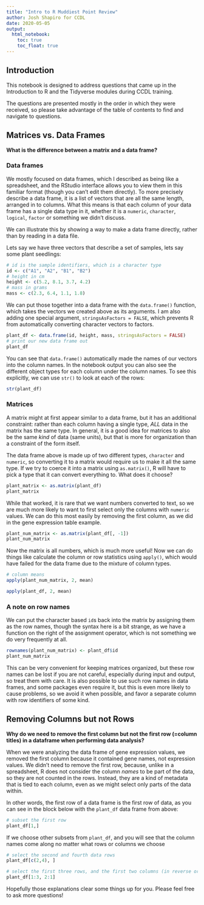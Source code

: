 ```yaml
---
title: "Intro to R Muddiest Point Review"
author: Josh Shapiro for CCDL
date: 2020-05-05
output:
  html_notebook:
    toc: true
    toc_float: true
---
```


## Introduction

This notebook is designed to address questions that came up in the Introduction to R and the Tidyverse modules during CCDL training. 

The questions are presented mostly in the order in which they were received, so please take advantage of the table of contents to find and navigate to questions.

## Matrices vs. Data Frames

**What is the difference between a matrix and a data frame?**

### Data frames

We mostly focused on data frames, which I described as being like a spreadsheet, and the RStudio interface allows you to view them in this familiar format (though you can't edit them directly).
To more precisely describe a data frame, it is a list of vectors that are all the same length, arranged in to columns.
What this means is that each column of your data frame has a single data type in it, whether it is a `numeric`, `character`, `logical`, `factor` or something we didn't discuss. 

We can illustrate this by showing a way to make a data frame directly, rather than by reading in a data file.

Lets say we have three vectors that describe a set of samples, lets say some plant seedlings:

```r
# id is the sample identifiers, which is a character type
id <- c("A1", "A2", "B1", "B2")
# height in cm 
height <- c(5.2, 8.1, 3.7, 4.2)
# mass in grams
mass <- c(2.3, 6.4, 1.1, 1.8)
```

We can put those together into a data frame with the `data.frame()` function, which takes the vectors we created above as its arguments. 
I am also adding one special argument, `stringsAsFactors = FALSE`, which prevents R from automatically converting character vectors to factors.

```r
plant_df <- data.frame(id, height, mass, stringsAsFactors = FALSE)
# print our new data frame out
plant_df
```

You can see that `data.frame()` automatically made the names of our vectors into the column names.
In the notebook output you can also see the different object types for each column under the column names.
To see this explicitly, we can use `str()` to look at each of the rows:

```r
str(plant_df)
```

### Matrices

A matrix might at first appear similar to a data frame, but it has an additional constraint: rather than each column having a single type, *ALL* data in the matrix has the same type.
In general, it is a good idea for matrices to also be the same *kind* of data (same units), but that is more for organization than a constraint of the form itself. 

The data frame above is made up of two different types, `character` and `numeric`, so converting it to a matrix would require us to make it all the same type.
If we try to coerce it into a matrix using `as.matrix()`, R will have to pick a type that it can convert everything to. 
What does it choose?

```r
plant_matrix <- as.matrix(plant_df)
plant_matrix
```

While that worked, it is rare that we want numbers converted to text, so we are much more likely to want to first select only the columns with `numeric` values.
We can do this most easily by removing the first column, as we did in the gene expression table example.

```r
plant_num_matrix <- as.matrix(plant_df[, -1])
plant_num_matrix
```

Now the matrix is all numbers, which is much more useful!
Now we can do things like calculate the column or row statistics using `apply()`, which would have failed for the data frame due to the mixture of column types.

```r
# column means
apply(plant_num_matrix, 2, mean)
```
```r
apply(plant_df, 2, mean)
```


### A note on row names

We can put the character based `id`s back into the matrix by assigning them as the row names, though the syntax here is a bit strange, as we have a function on the right of the assignment operator, which is not something we do very frequently at all.

```r
rownames(plant_num_matrix) <- plant_df$id
plant_num_matrix
```

This can be very convenient for keeping matrices organized, but these row names can be lost if you are not careful, especially during input and output, so treat them with care.
It is also possible to use such row names in data frames, and some packages even require it, but this is even more likely to cause problems, so we avoid it when possible, and favor a separate column with row identifiers of some kind.

## Removing Columns but not Rows

**Why do we need to remove the first column but not the first row (=column titles) in a dataframe when performing data analysis?**

When we were analyzing the data frame of gene expression values, we removed the first column because it contained gene names, not expression values. 
We didn't need to remove the first row, because, unlike in a spreadsheet, R does not consider the column *names* to be part of the data, so they are not counted in the rows.
Instead, they are a kind of metadata that is tied to each column, even as we might select only parts of the data within.

In other words, the first row of a data frame is the first row of data, as you can see in the block below with the `plant_df` data frame from above:
```r
# subset the first row
plant_df[1,]
```



If we choose other subsets from `plant_df`, and you will see that the column names come along no matter what rows or columns we choose


```r
# select the second and fourth data rows
plant_df[c(2,4), ]
```


```r
# select the first three rows, and the first two columns (in reverse order)
plant_df[1:3, 2:1]
```




Hopefully those explanations clear some things up for you. Please feel free to ask more questions!